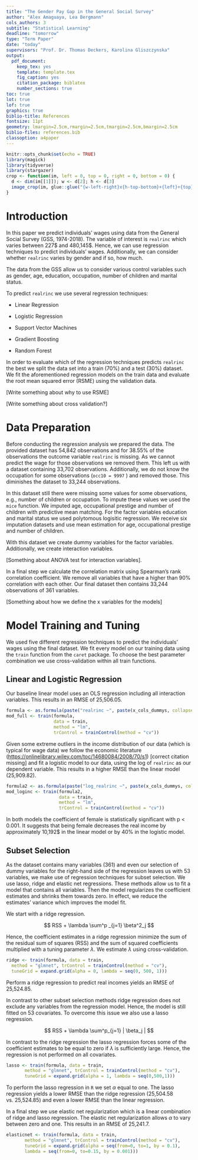 ```yaml
---
title: "The Gender Pay Gap in the General Social Survey"
author: "Alex Amaguaya, Lea Bergmann"
cols_authors: 3
subtitle: "Statistical Learning"
deadline: "tomorrow"
type: "Term Paper"
date: "today"
supervisors: "Prof. Dr. Thomas Deckers, Karolina Gliszczynska"
output:
  pdf_document:
    keep_tex: yes
    template: template.tex
    fig_caption: yes
    citation_package: biblatex
    number_sections: true
toc: true
lot: true
lof: true
graphics: true
biblio-title: References
fontsize: 11pt
geometry: lmargin=2.5cm,rmargin=2.5cm,tmargin=2.5cm,bmargin=2.5cm
biblio-files: references.bib
classoption: a4paper
---
```


<!-- % Template Version 1.1 -->

<!-- below function does some formatting for images; leave this untouched unless you know better :-) -->

```r
knitr::opts_chunk$set(echo = TRUE)
library(magick)
library(tidyverse)
library(stargazer)
crop <- function(im, left = 0, top = 0, right = 0, bottom = 0) {
  d <- dim(im[[1]]); w <- d[2]; h <- d[3]
  image_crop(im, glue::glue("{w-left-right}x{h-top-bottom}+{left}+{top}"))
}
```

# Introduction

In this paper we predict individuals' wages using data from the General Social Survey (GSS, 1974-2018). The variable of interest is `realrinc` which varies between 227\$ and 480,145\$. Hence, we can use regression techniques to predict individuals' wages. Additionally, we can consider whether `realrinc` varies by gender and if so, how much.

The data from the GSS allow us to consider various control variables such as gender, age, education, occupation, number of children and marital status.

To predict `realrinc` we use several regression techniques:

-   Linear Regression

-   Logistic Regression

-   Support Vector Machines

-   Gradient Boosting

-   Random Forest

In order to evaluate which of the regression techniques predicts `realrinc` the best we split the data set into a train (70%) and a test (30%) dataset. We fit the aforementioned regression models on the train data and evaluate the root mean squared error (RSME) using the validation data.

[Write something about why to use RSME]

[Write something about cross validation?]

# Data Preparation

Before conducting the regression analysis we prepared the data. The provided dataset has 54,842 observations and for 38.55% of the observations the outcome variable `realrinc` is missing. As we cannot predict the wage for those observations we removed them. This left us with a dataset containing 33,702 observations. Additionally, we do not know the occupation for some observations (`occ10 = 9997` ) and removed those. This diminishes the dataset to 33,244 observations.

In this dataset still there were missing some values for some observations, e.g., number of children or occupation. To impute these values we used the `mice` function. We imputed age, occupational prestige and number of children with predictive mean matching. For the factor variables education and marital status we used polytomous logisitic regression. We receive six imputation datasets and use mean estimation for age, occupational prestige and number of children.

With this dataset we create dummy variables for the factor variables. Additionally, we create interaction variables.

[Something about ANOVA test for interaction variables].

In a final step we calculate the correlation matrix using Spearman's rank correlation coefficient. We remove all variables that have a higher than 90% correlation with each other. Our final dataset then contains 33,244 observations of 361 variables.

[Something about how we define the x variables for the models]

# Model Training and Tuning

We used five different regression techniques to predict the individuals' wages using the final dataset. We fit every model on our training data using the `train` function from the `caret` package. To choose the best parameter combination we use cross-validation within all train functions.

## Linear and Logistic Regression

Our baseline linear model uses an OLS regression including all interaction variables. This results in an RMSE of 25,506.05.

``` r
formula <- as.formula(paste("realrinc ~", paste(x_cols_dummys, collapse = " + ")))
mod_full <- train(formula,
                  data = train, 
                  method = "lm",  
                  trControl = trainControl(method = "cv"))
```

Given some extreme outliers in the income distribution of our data (which is typical for wage data) we follow the economic literature ([https://onlinelibrary.wiley.com/toc/14680084/2008/70/s1](#0)) [correct citation missing] and fit a logistic model to our data, using the log of `realrinc` as our dependent variable. This results in a higher RMSE than the linear model (25,909.82).

``` r
formula2 <- as.formula(paste("log_realrinc ~", paste(x_cols_dummys, collapse = " + ")))
mod_loginc <- train(formula2,
                    data = train, 
                    method = "lm",  
                    trControl = trainControl(method = "cv"))
```

In both models the coefficient of female is statistically significant with p \< 0.001. It suggests that being female decreases the real income by approximately 10,192\$ in the linear model or by 40% in the logistic model.

## Subset Selection

As the dataset contains many variables (361) and even our selection of dummy variables for the right-hand side of the regression leaves us with 53 variables, we make use of regression techniques for subset selection. We use lasso, ridge and elastic net regressions. These methods allow us to fit a model that contains all variables. Then the model regularizes the coefficient estimates and shrinks them towards zero. In effect, we reduce the estimates' variance which improves the model fit.

We start with a ridge regression.

$$
RSS + \lambda \sum^p _{j=1} \beta^2_j 
$$

Hence, the coefficient estimates in a ridge regression minimize the sum of the residual sum of squares (RSS) and the sum of squared coefficients multiplied with a tuning parameter $\lambda$. We estimate $\lambda$ using cross-validation.

``` R
ridge <- train(formula, data = train,
  method = "glmnet", trControl = trainControl(method = "cv"),
  tuneGrid = expand.grid(alpha = 0, lambda = seq(0, 500, 1))) 
```

Perform a ridge regression to predict real incomes yields an RMSE of 25,524.85.

In contrast to other subset selection methods ridge regression does not exclude any variables from the regression model. Hence, the model is still fitted on 53 covariates. To overcome this issue we also use a lasso regression.

$$
RSS + \lambda \sum^p_{j=1} | \beta_j |
$$

In contrast to the ridge regression the lasso regression forces some of the coefficient estimates to be equal to zero if $\lambda$ is sufficiently large. Hence, the regression is not performed on all covariates.

``` R
lasso <- train(formula, data = train, 
       method = "glmnet", trControl = trainControl(method = "cv"), 
       tuneGrid = expand.grid(alpha = 1, lambda = seq(0,500,1)))
```

To perform the lasso regression in `R` we set $\alpha$ equal to one. The lasso regression yields a lower RMSE than the ridge regression (25,504.58 vs. 25,524.85) and even a lower RMSE than the linear regression.

In a final step we use elastic net regularization which is a linear combination of ridge and lasso regression. The elastic net regularization allows $\alpha$ to vary between zero and one. This results in an RMSE of 25,241.7.

``` R
elasticnet <- train(formula, data = train,
       method = "glmnet", trControl = trainControl(method = "cv"),
       tuneGrid = expand.grid(alpha = seq(from=0, to=1, by = 0.1),
       lambda = seq(from=0, to=0.15, by = 0.001)))
```
